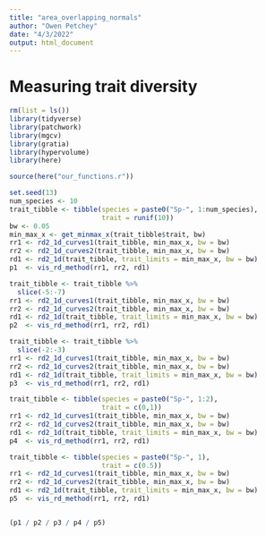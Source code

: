 ```yaml
---
title: "area_overlapping_normals"
author: "Owen Petchey"
date: "4/3/2022"
output: html_document
---
```





# Measuring trait diversity




```r
rm(list = ls())
library(tidyverse)
library(patchwork)
library(mgcv)
library(gratia)
library(hypervolume)
library(here)

source(here("our_functions.r"))

set.seed(13)
num_species <- 10
trait_tibble <- tibble(species = paste0("Sp-", 1:num_species),
                       trait = runif(10))
bw <- 0.05
min_max_x <- get_minmax_x(trait_tibble$trait, bw)
rr1 <- rd2_1d_curves1(trait_tibble, min_max_x, bw = bw)
rr2 <- rd2_1d_curves2(trait_tibble, min_max_x, bw = bw)
rd1 <- rd2_1d(trait_tibble, trait_limits = min_max_x, bw = bw)
p1  <- vis_rd_method(rr1, rr2, rd1)

trait_tibble <- trait_tibble %>%
  slice(-5:-7)
rr1 <- rd2_1d_curves1(trait_tibble, min_max_x, bw = bw)
rr2 <- rd2_1d_curves2(trait_tibble, min_max_x, bw = bw)
rd1 <- rd2_1d(trait_tibble, trait_limits = min_max_x, bw = bw)
p2  <- vis_rd_method(rr1, rr2, rd1)

trait_tibble <- trait_tibble %>%
  slice(-2:-3)
rr1 <- rd2_1d_curves1(trait_tibble, min_max_x, bw = bw)
rr2 <- rd2_1d_curves2(trait_tibble, min_max_x, bw = bw)
rd1 <- rd2_1d(trait_tibble, trait_limits = min_max_x, bw = bw)
p3  <- vis_rd_method(rr1, rr2, rd1)

trait_tibble <- tibble(species = paste0("Sp-", 1:2),
                       trait = c(0,1))
rr1 <- rd2_1d_curves1(trait_tibble, min_max_x, bw = bw)
rr2 <- rd2_1d_curves2(trait_tibble, min_max_x, bw = bw)
rd1 <- rd2_1d(trait_tibble, trait_limits = min_max_x, bw = bw)
p4  <- vis_rd_method(rr1, rr2, rd1)

trait_tibble <- tibble(species = paste0("Sp-", 1),
                       trait = c(0.5))
rr1 <- rd2_1d_curves1(trait_tibble, min_max_x, bw = bw)
rr2 <- rd2_1d_curves2(trait_tibble, min_max_x, bw = bw)
rd1 <- rd2_1d(trait_tibble, trait_limits = min_max_x, bw = bw)
p5  <- vis_rd_method(rr1, rr2, rd1)


(p1 / p2 / p3 / p4 / p5)
```

